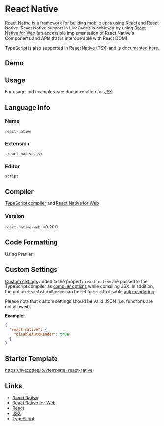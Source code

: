 # React Native


[React Native](https://reactnative.dev/) is a framework for building mobile apps using React and React Native. React Native support in LiveCodes is achieved by using [React Native for Web](https://necolas.github.io/react-native-web/) (an accessible implementation of React Native's Components and APIs that is interoperable with React DOM).

TypeScript is also supported in React Native (TSX) and is [documented here](./react-native-tsx.mdx).

## Demo

<LiveCodes template="react-native" height="400px"></LiveCodes>

## Usage

For usage and examples, see documentation for [JSX](./jsx.mdx).

## Language Info

### Name

`react-native`

### Extension

`.react-native.jsx`

### Editor

`script`

## Compiler

[TypeScript compiler](./typescript.mdx) and [React Native for Web](https://necolas.github.io/react-native-web/)

### Version

`react-native-web`: v0.20.0

## Code Formatting

Using [Prettier](https://prettier.io/).

## Custom Settings

[Custom settings](../advanced/custom-settings.mdx) added to the property `react-native` are passed to the TypeScript compiler as [compiler options](https://www.typescriptlang.org/tsconfig#compilerOptions) while compiling JSX.
In addition, the option `disableAutoRender` can be set to `true` to disable [auto-rendering](./jsx#auto-rendering).

Please note that custom settings should be valid JSON (i.e. functions are not allowed).

**Example:**

```json title="Custom Settings"
{
  "react-native": {
    "disableAutoRender": true
  }
}
```

## Starter Template

https://livecodes.io/?template=react-native

## Links

- [React Native](https://reactnative.dev/)
- [React Native for Web](https://necolas.github.io/react-native-web/)
- [React](https://react.dev/)
- [JSX](https://react.dev/learn/writing-markup-with-jsx)
- [TypeScript](https://www.typescriptlang.org/)
